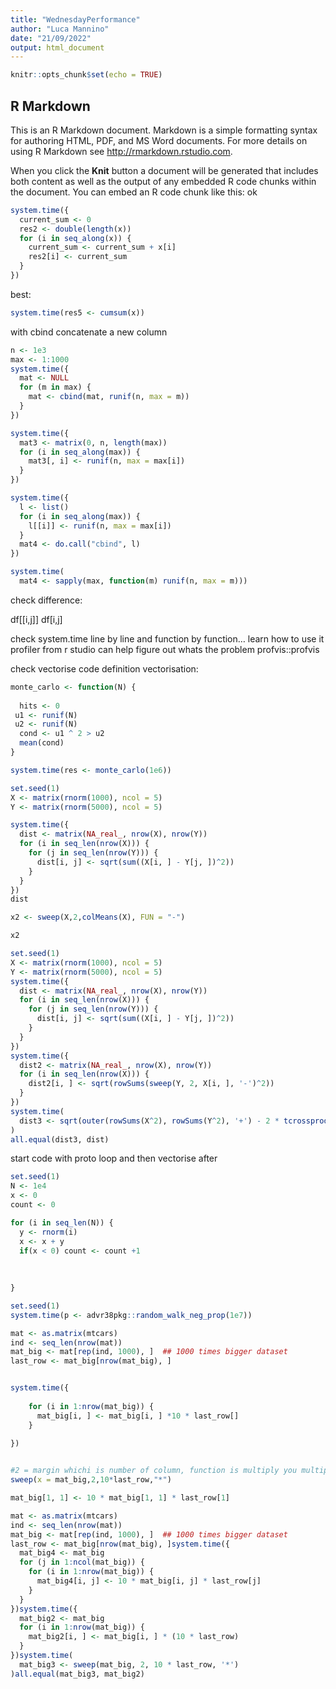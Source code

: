 ```yaml
---
title: "WednesdayPerformance"
author: "Luca Mannino"
date: "21/09/2022"
output: html_document
---
```


```r
knitr::opts_chunk$set(echo = TRUE)
```

## R Markdown

This is an R Markdown document. Markdown is a simple formatting syntax for authoring HTML, PDF, and MS Word documents. For more details on using R Markdown see <http://rmarkdown.rstudio.com>.

When you click the **Knit** button a document will be generated that includes both content as well as the output of any embedded R code chunks within the document. You can embed an R code chunk like this:
ok
```r
system.time({
  current_sum <- 0
  res2 <- double(length(x))
  for (i in seq_along(x)) {
    current_sum <- current_sum + x[i]
    res2[i] <- current_sum
  }
})
```
best:
```r
system.time(res5 <- cumsum(x))
```


with cbind concatenate a new column
```r
n <- 1e3
max <- 1:1000
system.time({
  mat <- NULL
  for (m in max) {
    mat <- cbind(mat, runif(n, max = m))
  }
})
```

```r
system.time({
  mat3 <- matrix(0, n, length(max))
  for (i in seq_along(max)) {
    mat3[, i] <- runif(n, max = max[i])
  }
})
```

```r
system.time({
  l <- list()
  for (i in seq_along(max)) {
    l[[i]] <- runif(n, max = max[i])
  }
  mat4 <- do.call("cbind", l)
})
```


```r
system.time(
  mat4 <- sapply(max, function(m) runif(n, max = m)))

```
check difference:

df[[i,j]]
df[i,j]

check system.time line by line and function by function... learn how to use it
profiler from r studio can help figure out whats the problem
profvis::profvis



check vectorise code definition
vectorisation:

```r

monte_carlo <- function(N) {
  
  hits <- 0
 u1 <- runif(N)
 u2 <- runif(N)
  cond <- u1 ^ 2 > u2
  mean(cond)
}

```

```r
system.time(res <- monte_carlo(1e6))
```

```r
set.seed(1)
X <- matrix(rnorm(1000), ncol = 5)
Y <- matrix(rnorm(5000), ncol = 5)
```



```r
system.time({
  dist <- matrix(NA_real_, nrow(X), nrow(Y))
  for (i in seq_len(nrow(X))) {
    for (j in seq_len(nrow(Y))) {
      dist[i, j] <- sqrt(sum((X[i, ] - Y[j, ])^2))
    }
  }
})
dist
```


```r
x2 <- sweep(X,2,colMeans(X), FUN = "-")

x2
```

```r
set.seed(1)
X <- matrix(rnorm(1000), ncol = 5)
Y <- matrix(rnorm(5000), ncol = 5)
system.time({
  dist <- matrix(NA_real_, nrow(X), nrow(Y))
  for (i in seq_len(nrow(X))) {
    for (j in seq_len(nrow(Y))) {
      dist[i, j] <- sqrt(sum((X[i, ] - Y[j, ])^2))
    }
  }
})
system.time({
  dist2 <- matrix(NA_real_, nrow(X), nrow(Y))
  for (i in seq_len(nrow(X))) {
    dist2[i, ] <- sqrt(rowSums(sweep(Y, 2, X[i, ], '-')^2))
  }
})
system.time(
  dist3 <- sqrt(outer(rowSums(X^2), rowSums(Y^2), '+') - 2 * tcrossprod(X, Y))
)
all.equal(dist3, dist)
```


start code with proto loop and then vectorise after


```r
set.seed(1)
N <- 1e4
x <- 0
count <- 0

for (i in seq_len(N)) {
  y <- rnorm(i)
  x <- x + y
  if(x < 0) count <- count +1
  
  
  
}
```



```r
set.seed(1)
system.time(p <- advr38pkg::random_walk_neg_prop(1e7))
```



```r
mat <- as.matrix(mtcars)
ind <- seq_len(nrow(mat))
mat_big <- mat[rep(ind, 1000), ]  ## 1000 times bigger dataset
last_row <- mat_big[nrow(mat_big), ]


system.time({
  
    for (i in 1:nrow(mat_big)) {
      mat_big[i, ] <- mat_big[i, ] *10 * last_row[]
    }
  
})


#2 = margin whichi is number of column, function is multiply you multiply each row by  maybe check some sweep function egxample
sweep(x = mat_big,2,10*last_row,"*")
```




```r
mat_big[1, 1] <- 10 * mat_big[1, 1] * last_row[1]
```






```r
mat <- as.matrix(mtcars)
ind <- seq_len(nrow(mat))
mat_big <- mat[rep(ind, 1000), ]  ## 1000 times bigger dataset
last_row <- mat_big[nrow(mat_big), ]system.time({
  mat_big4 <- mat_big
  for (j in 1:ncol(mat_big)) {
    for (i in 1:nrow(mat_big)) {
      mat_big4[i, j] <- 10 * mat_big[i, j] * last_row[j]
    }
  }
})system.time({
  mat_big2 <- mat_big
  for (i in 1:nrow(mat_big)) {
    mat_big2[i, ] <- mat_big[i, ] * (10 * last_row)
  }
})system.time(
  mat_big3 <- sweep(mat_big, 2, 10 * last_row, '*')
)all.equal(mat_big3, mat_big2)
```




























